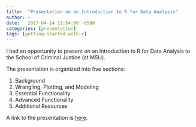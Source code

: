 ```yaml
---
title:  "Presentation on an Introduction to R for Data Analysis"
author: ~
date:   2017-04-14 11:54:00 -0500
categories: [presentation]
tags: [getting-started-with-r]
---
```


I had an opportunity to present on an Introduction to R for Data Analysis to the School of Criminal Justice (at MSU). 

The presentation is organized into five sections:

1. Background
2. Wrangling, Plotting, and Modeling
3. Essential Functionality
4. Advanced Functionality
5. Additional Resources

A link to the presentation is [here](https://jrosen48.github.io/media/r-presentations/r_introduction_4-14.html).
